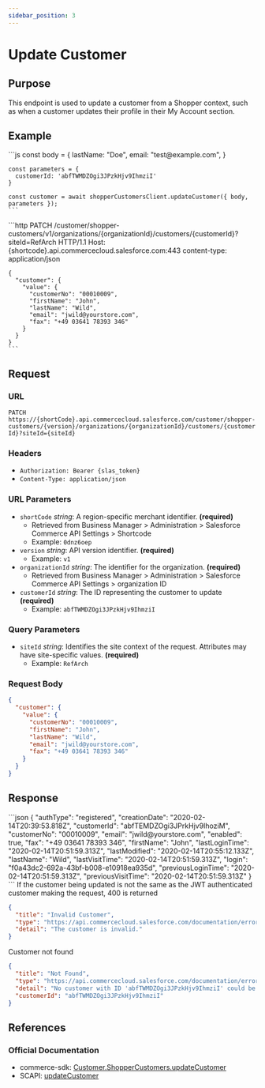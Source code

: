 ```yaml
---
sidebar_position: 3
---
```



# Update Customer

## Purpose

This endpoint is used to update a customer from a Shopper context, such as when a customer updates their profile in their My Account section.

## Example

<Tabs>
  <TabItem value="commerce-sdk" label="Commerce SDK">
    ```js
    const body = {
      lastName: "Doe",
      email: "test@example.com",
    }

    const parameters = {
      customerId: 'abfTWMDZOgi3JPzkHjv9IhmziI'
    }

    const customer = await shopperCustomersClient.updateCustomer({ body, parameters });
    ```

  </TabItem>
  <TabItem value="scapi" label="SCAPI">
    ```http
    PATCH /customer/shopper-customers/v1/organizations/{organizationId}/customers/{customerId}?siteId=RefArch HTTP/1.1
    Host: {shortcode}.api.commercecloud.salesforce.com:443
    content-type: application/json

    {
      "customer": {
        "value": {
          "customerNo": "00010009",
          "firstName": "John",
          "lastName": "Wild",
          "email": "jwild@yourstore.com",
          "fax": "+49 03641 78393 346"
        }
      }
    }
    ```

  </TabItem>
</Tabs>

## Request

### URL

`PATCH https://{shortCode}.api.commercecloud.salesforce.com/customer/shopper-customers/{version}/organizations/{organizationId}/customers/{customerId}?siteId={siteId}`

### Headers

- `Authorization: Bearer {slas_token}`
- `Content-Type: application/json`

### URL Parameters

- `shortCode` _string_: A region-specific merchant identifier. **(required)**
  - Retrieved from Business Manager > Administration > Salesforce Commerce API Settings > Shortcode
  - Example: `0dnz6oep`
- `version` _string_: API version identifier. **(required)**
  - Example: `v1`
- `organizationId` _string_: The identifier for the organization. **(required)**
  - Retrieved from Business Manager > Administration > Salesforce Commerce API Settings > organization ID
- `customerId` _string_: The ID representing the customer to update **(required)**
  - Example: `abfTWMDZOgi3JPzkHjv9IhmziI`

### Query Parameters

- `siteId` _string_: Identifies the site context of the request. Attributes may have site-specific values. **(required)**
  - Example: `RefArch`

### Request Body

```json
{
  "customer": {
    "value": {
      "customerNo": "00010009",
      "firstName": "John",
      "lastName": "Wild",
      "email": "jwild@yourstore.com",
      "fax": "+49 03641 78393 346"
    }
  }
}
```

## Response

<Tabs>
  <TabItem value="200" label="200">
  ```json
  {
    "authType": "registered",
    "creationDate": "2020-02-14T20:39:53.818Z",
    "customerId": "abfTEMDZOgi3JPrkHjv9IhoziM",
    "customerNo": "00010009",
    "email": "jwild@yourstore.com",
    "enabled": true,
    "fax": "+49 03641 78393 346",
    "firstName": "John",
    "lastLoginTime": "2020-02-14T20:51:59.313Z",
    "lastModified": "2020-02-14T20:55:12.133Z",
    "lastName": "Wild",
    "lastVisitTime": "2020-02-14T20:51:59.313Z",
    "login": "f0a43dc2-692a-43bf-b008-e10918ea935d",
    "previousLoginTime": "2020-02-14T20:51:59.313Z",
    "previousVisitTime": "2020-02-14T20:51:59.313Z"
  }
  ```
  </TabItem>
  <TabItem value="400" label="400">
  If the customer being updated is not the same as the JWT authenticated customer making the request, 400 is returned

```json
{
  "title": "Invalid Customer",
  "type": "https://api.commercecloud.salesforce.com/documentation/error/v1/errors/invalid-customer",
  "detail": "The customer is invalid."
}
```

  </TabItem>
  <TabItem value="404" label="404">
  Customer not found

```json
{
  "title": "Not Found",
  "type": "https://api.commercecloud.salesforce.com/documentation/error/v1/errors/not-found",
  "detail": "No customer with ID 'abfTWMDZOgi3JPzkHjv9IhmziI' could be found.",
  "customerId": "abfTWMDZOgi3JPzkHjv9IhmziI"
}
```

  </TabItem>
</Tabs>

## References

### Official Documentation

- commerce-sdk: [Customer.ShopperCustomers.updateCustomer](https://salesforcecommercecloud.github.io/commerce-sdk/classes/customer.shoppercustomers.html#updatecustomer)
- SCAPI: [updateCustomer](https://developer.salesforce.com/docs/commerce/commerce-api/references/shopper-customers?meta=updateCustomer)
